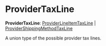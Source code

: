 
# ProviderTaxLine

 **ProviderTaxLine**: [ProviderLineItemTaxLine](medusa.ProviderLineItemTaxLine.mdx) \| [ProviderShippingMethodTaxLine](medusa.ProviderShippingMethodTaxLine.mdx)

A union type of the possible provider tax lines.
